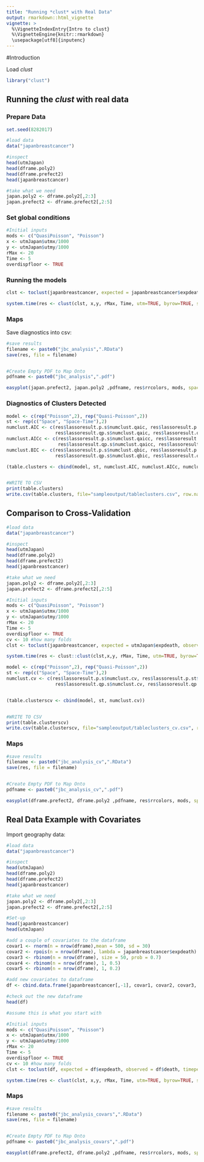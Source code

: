 ---
title: "Running *clust* with Real Data"
output: rmarkdown::html_vignette
vignette: >
  %\VignetteIndexEntry{Intro to clust}
  %\VignetteEngine{knitr::rmarkdown}
  \usepackage[utf8]{inputenc}
---

#Introduction

Load *clust*

```{r, message=FALSE, warning=FALSE}
library("clust")

```


## Running the _clust_ with real data

### Prepare Data


```{r}
set.seed(8282017)

#load data
data("japanbreastcancer")

#inspect
head(utmJapan)
head(dframe.poly2)
head(dframe.prefect2)
head(japanbreastcancer)

#take what we need
japan.poly2 <- dframe.poly2[,2:3]
japan.prefect2 <- dframe.prefect2[,2:5]

```

### Set global conditions

```{r}
#Initial inputs
mods <- c("QuasiPoisson", "Poisson")
x <- utmJapan$utmx/1000
y <- utmJapan$utmy/1000
rMax <- 20 
Time <- 5
overdispfloor <- TRUE

```


### Running the models

```{r}

clst <- toclust(japanbreastcancer, expected = japanbreastcancer$expdeath, observed = japanbreastcancer$death,timeperiod = japanbreastcancer$period, covars = FALSE)

system.time(res <- clust(clst, x,y, rMax, Time, utm=TRUE, byrow=TRUE, space="both", overdispfloor=TRUE, cv=NULL))

```

### Maps

Save diagnostics into csv:

```{r}
#save results
filename <- paste0("jbc_analysis",".RData")
save(res, file = filename)


#Create Empty PDF to Map Onto
pdfname <- paste0("jbc_analysis",".pdf")

easyplot(japan.prefect2, japan.poly2 ,pdfname, res$rrcolors, mods, space="both", probmap=FALSE, rr=TRUE)
```


### Diagnostics of Clusters Detected

```{r}

model <- c(rep("Poisson",2), rep("Quasi-Poisson",2))
st <- rep(c("Space", "Space-Time"),2)
numclust.AIC <- c(res$lassoresult.p.s$numclust.qaic, res$lassoresult.p.st$numclust.qaic, 
                  res$lassoresult.qp.s$numclust.qaic, res$lassoresult.qp.st$numclust.qaic)
numclust.AICc <- c(res$lassoresult.p.s$numclust.qaicc, res$lassoresult.p.st$numclust.qaicc, 
                   res$lassoresult.qp.s$numclust.qaicc, res$lassoresult.qp.st$numclust.qaicc)
numclust.BIC <- c(res$lassoresult.p.s$numclust.qbic, res$lassoresult.p.st$numclust.qbic, 
                  res$lassoresult.qp.s$numclust.qbic, res$lassoresult.qp.st$numclust.qbic)

(table.clusters <- cbind(model, st, numclust.AIC, numclust.AICc, numclust.BIC))


#WRITE TO CSV
print(table.clusters)
write.csv(table.clusters, file="sampleoutput/tableclusters.csv", row.names=TRUE)

```




## Comparison to Cross-Validation


```{r}
#load data
data("japanbreastcancer")

#inspect
head(utmJapan)
head(dframe.poly2)
head(dframe.prefect2)
head(japanbreastcancer)

#take what we need
japan.poly2 <- dframe.poly2[,2:3]
japan.prefect2 <- dframe.prefect2[,2:5]

```


```{r}
#Initial inputs
mods <- c("QuasiPoisson", "Poisson")
x <- utmJapan$utmx/1000
y <- utmJapan$utmy/1000
rMax <- 20 
Time <- 5
overdispfloor <- TRUE
cv <- 10 #how many folds
clst <- toclust(japanbreastcancer, expected = utmJapan$expdeath, observed = utmJapan$death,timeperiod = utmJapan$period, covars=FALSE)

system.time(res <- clust::clust(clst,x,y, rMax, Time, utm=TRUE, byrow=TRUE, space="both", overdispfloor=TRUE, cv))


```

```{r}

model <- c(rep("Poisson",2), rep("Quasi-Poisson",2))
st <- rep(c("Space", "Space-Time"),2)
numclust.cv <- c(res$lassoresult.p.s$numclust.cv, res$lassoresult.p.st$numclust.cv, 
                  res$lassoresult.qp.s$numclust.cv, res$lassoresult.qp.st$numclust.cv)


(table.clusterscv <- cbind(model, st, numclust.cv))


#WRITE TO CSV
print(table.clusterscv)
write.csv(table.clusterscv, file="sampleoutput/tableclusters_cv.csv", row.names=TRUE)
```

### Maps

```{r}
#save results
filename <- paste0("jbc_analysis_cv",".RData")
save(res, file = filename)


#Create Empty PDF to Map Onto
pdfname <- paste0("jbc_analysis_cv",".pdf")

easyplot(dframe.prefect2, dframe.poly2 ,pdfname, res$rrcolors, mods, space="both", probmap=FALSE, cv=10, obs=TRUE)

```


## Real Data Example with Covariates

Import geography data:

```{r}
#load data
data("japanbreastcancer")

#inspect
head(utmJapan)
head(dframe.poly2)
head(dframe.prefect2)
head(japanbreastcancer)

#take what we need
japan.poly2 <- dframe.poly2[,2:3]
japan.prefect2 <- dframe.prefect2[,2:5]


```


```{r}
#Set-up
head(japanbreastcancer)
head(utmJapan)

#add a couple of covariates to the dataframe
covar1 <- rnorm(n = nrow(dframe),mean = 500, sd = 30)
covar2 <- rpois(n = nrow(dframe), lambda = japanbreastcancer$expdeath)
covar3 <- rbinom(n = nrow(dframe), size = 50, prob = 0.7)
covar4 <- rbinom(n = nrow(dframe), 1, 0.5)
covar5 <- rbinom(n = nrow(dframe), 1, 0.2)

#add new covariates to dataframe
df <- cbind.data.frame(japanbreastcancer[,-1], covar1, covar2, covar3, covar4, covar5)

#check out the new dataframe
head(df)

#assume this is what you start with
```


```{r}
#Initial inputs
mods <- c("QuasiPoisson", "Poisson")
x <- utmJapan$utmx/1000
y <- utmJapan$utmy/1000
rMax <- 20 
Time <- 5
overdispfloor <- TRUE
cv <- 10 #how many folds
clst <- toclust(df, expected = df$expdeath, observed = df$death, timeperiod = df$period, covars=TRUE)

system.time(res <- clust(clst, x,y, rMax, Time, utm=TRUE, byrow=TRUE, space="both", overdispfloor, cv))

```

### Maps


```{r}
#save results
filename <- paste0("jbc_analysis_covars",".RData")
save(res, file = filename)


#Create Empty PDF to Map Onto
pdfname <- paste0("jbc_analysis_covars",".pdf")

easyplot(dframe.prefect2, dframe.poly2 ,pdfname, res$rrcolors, mods, space="both", obs=TRUE)
```

